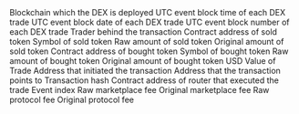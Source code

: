 <ParamField path="blockchain">
Blockchain which the DEX is deployed
</ParamField>
<ParamField path="block_time">
UTC event block time of each DEX trade
</ParamField>
<ParamField path="block_date">
UTC event block date of each DEX trade
</ParamField>
<ParamField path="block_number">
UTC event block number of each DEX trade
</ParamField>
<ParamField path="trader">
Trader behind the transaction
</ParamField>
<ParamField path="token_sold_address">
Contract address of sold token
</ParamField>
<ParamField path="token_sold_symbol">
Symbol of sold token
</ParamField>
<ParamField path="token_sold_amount">
Raw amount of sold token
</ParamField>
<ParamField path="token_sold_amount_original">
Original amount of sold token
</ParamField>
<ParamField path="token_bought_address">
Contract address of bought token
</ParamField>
<ParamField path="token_bought_symbol">
Symbol of bought token
</ParamField>
<ParamField path="token_bought_amount">
Raw amount of bought token
</ParamField>
<ParamField path="token_bought_amount_original">
Original amount of bought token
</ParamField>
<ParamField path="amount_usd">
USD Value of Trade
</ParamField>
<ParamField path="tx_from">
Address that initiated the transaction
</ParamField>
<ParamField path="tx_to">
Address that the transaction points to
</ParamField>
<ParamField path="tx_hash">
Transaction hash
</ParamField>
<ParamField path="contract_address">
Contract address of router that executed the trade
</ParamField>
<ParamField path="evt_index">
Event index
</ParamField>
<ParamField path="marketplace_fee_amount_raw">
Raw marketplace fee
</ParamField>
<ParamField path="marketplace_fee_amount_original">
Original marketplace fee
</ParamField>
<ParamField path="zerion_fee_amount_raw">
Raw protocol fee
</ParamField>
<ParamField path="protocol_amount_fee_original">
Original protocol fee
</ParamField>
